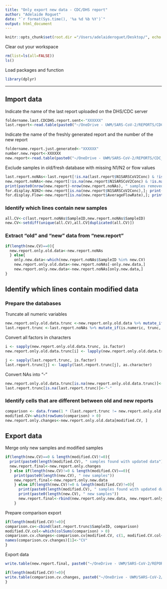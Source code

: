 ```yaml
---
title: "Only export new data - CDC/DHS report"
author: "Adelaide Roguet"
date: "`r format(Sys.time(), '%a %d %b %Y')`"
output: html_document
---
```


```r
knitr::opts_chunk$set(root.dir ="/Users/adelaideroguet/Desktop/", echo = TRUE)
```

Clear out your workspace
```r
rm(list=ls(all=FALSE))
ls()
```



Load packages and function
```r
library(dplyr)
```

***
## Import data 

Indicate the name of the last report uploaded on the DHS/CDC server
```r
foldername.last.CDCDHS.report.sent<-"XXXXXX"
last.report<-read.table(paste0("~/OneDrive - UWM/SARS-CoV-2/REPORTS/CDC_DHS_reports/", foldername.last.CDCDHS.report.sent, "/uwm_report_20", foldername.last.CDCDHS.report.sent, ".txt"), h=T, sep = "|")
```

Indicate the name of the freshly generated report and the number of the new report
```r
foldername.report.just.generated<-"XXXXXX"
number.new.report<-XXXXXX
new.report<-read.table(paste0("~/OneDrive - UWM/SARS-CoV-2/REPORTS/CDC_DHS_reports/", foldername.report.just.generated, "/uwm_report_20", foldername.report.just.generated, ".txt"), h=T, sep = "|")
```


Exclude samples in old/fresh database with missing N1/N2 or flow values
```r
last.report.noNAs<-last.report[!is.na(last.report$N1SARSCoV2Conc) & !is.na(last.report$AverageFlowRate),]
new.report.noNAs<-new.report[!is.na(new.report$N1SARSCoV2Conc) & !is.na(new.report$AverageFlowRate),]
print(paste0(nrow(new.report)-nrow(new.report.noNAs), " samples removed because of N1/N2 and/or Flow NAs removal"))
for.display.N1N2<-new.report[is.na(new.report$N1SARSCoV2Conc),]; print(paste0(nrow(for.display.N1N2), " samples containing NAs in N1/N2 ")); print(paste0("CV:", for.display.N1N2$SampleID))
for.display.Flow<-new.report[is.na(new.report$AverageFlowRate),]; print(paste0(nrow(for.display.Flow), " samples containing NAs in Flow ")); print(paste0("CV:", for.display.Flow$SampleID))
```






### Identify which lines contain new samples
```r
all.CV<-c(last.report.noNAs$SampleID,new.report.noNAs$SampleID)
new.CV<-setdiff(unique(all.CV),all.CV[duplicated(all.CV)])
```

### Extract "old" and "new" data from "new.report"
```r
if(length(new.CV)==0){
  new.report.only.old.data<-new.report.noNAs
  } else{
    only.new.data<-which(new.report.noNAs$SampleID %in% new.CV)
    new.report.only.old.data<-new.report.noNAs[-only.new.data,]
    new.report.only.new.data<-new.report.noNAs[only.new.data,]
}
```

## Identify which lines contain modified data

### Prepare the databases

Truncate all numeric variables
```r
new.report.only.old.data.trunc <-new.report.only.old.data %>% mutate_if(is.numeric, trunc, digits=2)
last.report.trunc <-last.report.noNAs %>% mutate_if(is.numeric, trunc, digits=2)
```

Convert all factors in characters
```r
i <- sapply(new.report.only.old.data.trunc, is.factor)
new.report.only.old.data.trunc[i] <- lapply(new.report.only.old.data.trunc[i], as.character)

j <- sapply(last.report.trunc, is.factor)
last.report.trunc[j] <- lapply(last.report.trunc[j], as.character)
```

Convert NAs into "-"
```r
new.report.only.old.data.trunc[is.na(new.report.only.old.data.trunc)]<-"-"
last.report.trunc[is.na(last.report.trunc)]<-"-"
```

### Identify cells that are different between old and new reports
```r
comparison <- data.frame(1 * (last.report.trunc != new.report.only.old.data.trunc))
modified.CV<-which(rowSums(comparison) > 0)
new.report.only.changes<-new.report.only.old.data[modified.CV, ]
```



## Export data

Merge only new samples and modified samples
```r
if(length(new.CV)==0 & length(modified.CV)!=0){
  print(paste0(length(modified.CV), " samples found with updated data"))
  new.report.final<-new.report.only.changes
  } else if(length(new.CV)!=0 & length(modified.CV)==0){
    print(paste0(length(new.CV), " new samples"))
    new.report.final<-new.report.only.new.data
    } else if(length(new.CV)!=0 & length(modified.CV)!=0){
      print(paste0(length(modified.CV), " samples found with updated data"))
      print(paste0(length(new.CV), " new samples"))
      new.report.final<-rbind(new.report.only.new.data, new.report.only.changes)
    }
```

Prepare comparison export
```r
if(length(modified.CV)!=0){
comparison.cv<-cbind(last.report.trunc$SampleID, comparison)
modified.CV.col<-which(colSums(comparison) > 0)
comparison.cv.changes<-comparison.cv[modified.CV, c(1, modified.CV.col+1)]
names(comparison.cv.changes)[1]<-"CV"
}
```

Export data
```r
write.table(new.report.final, paste0("~/OneDrive - UWM/SARS-CoV-2/REPORTS/CDC_DHS_reports/", foldername.report.just.generated, "/uwm_report_20", foldername.report.just.generated, "_", number.new.report, ".txt"), row.names = FALSE, quote = FALSE, sep = "|", na = "", col.names = FALSE)

if(length(modified.CV)!=0){
write.table(comparison.cv.changes, paste0("~/OneDrive - UWM/SARS-CoV-2/REPORTS/CDC_DHS_reports/", foldername.report.just.generated, "/uwm_report_20", foldername.report.just.generated, "_details_changes.txt"), row.names = FALSE, quote = FALSE, sep = "\t", na = "", col.names = TRUE)
}
```
